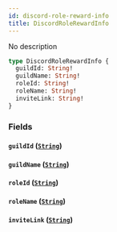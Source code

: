 ```yaml
---
id: discord-role-reward-info
title: DiscordRoleRewardInfo
---
```



No description

```graphql
type DiscordRoleRewardInfo {
  guildId: String!
  guildName: String!
  roleId: String!
  roleName: String!
  inviteLink: String!
}
```


### Fields

#### `guildId` ([`String`](../../references/scalars/string))




#### `guildName` ([`String`](../../references/scalars/string))




#### `roleId` ([`String`](../../references/scalars/string))




#### `roleName` ([`String`](../../references/scalars/string))




#### `inviteLink` ([`String`](../../references/scalars/string))






